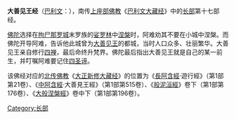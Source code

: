 {{unreferenced|time=2017-07-30T06:55:59+00:00}}
'''大善见王经'''（[[巴利文|巴利文]]：{{lang|ISAT|Mahāsudassana Sutta}}），南传[[上座部佛教|上座部佛教]]《[[巴利文大藏经|巴利文大藏经]]》中的[[長部_(佛經)|长部]]第十七部经。

[[佛陀|佛陀]]选择在[[拘尸那罗城|拘尸那罗城]]末罗族的[[娑罗林|娑罗林]]中[[涅槃|涅槃]]时，阿难劝其不要在小城中涅槃。而佛陀开导阿难，告诉他此城曾为[[大善见王|大善见王]]的都城，当时人口众多、壮丽繁华。大善见王亲自修行[[四禅|四禅]]，最后命终升梵界。佛陀最后指出大善见王就是自己的某一前生，并叮嘱阿难要记住[[四圣谛|四圣谛]]。

该佛经对应的[[北传佛教|北传佛教]]《[[大正新修大藏经|大正新修大藏经]]》的位置为《[[長阿含經|長阿含經]]·遊行經》（第1部第21卷）、《[[中阿含經|中阿含經]]·大善見王經》（第1部第515卷）、《[[般泥洹經|般泥洹經]]》卷下（第1部第176卷）、《[[大般涅槃經|大般涅槃經]]》卷中下（第1部第196卷）。

{{Pali-D}}

[[Category:长部|Category:长部]]